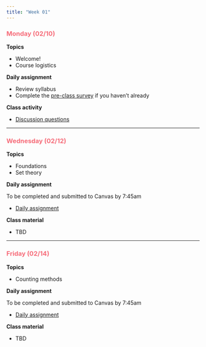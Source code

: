 ```yaml
---
title: "Week 01"
---
```


::: {style="color: #F66D7A"}
### Monday (02/10)
:::

**Topics**

-   Welcome!
-   Course logistics

**Daily assignment**

-   Review syllabus
-   Complete the [pre-class survey](https://docs.google.com/forms/d/e/1FAIpQLScD7shTtq2_DGuVyQO-7mnpb5hVN53GphykmFPPj9dW8Bul3g/viewform?usp=sharing) if you haven't already

**Class activity**

-   [Discussion questions](class/CA_00.pdf)

------------------------------------------------------------------------

::: {style="color: #F66D7A"}
### Wednesday (02/12)
:::

**Topics**

-   Foundations
-   Set theory

**Daily assignment**

To be completed and submitted to Canvas by 7:45am

-   [Daily assignment](daily/DA_01.pdf)

**Class material**

-   TBD

------------------------------------------------------------------------

::: {style="color: #F66D7A"}
### Friday (02/14)
:::

**Topics**

-   Counting methods

**Daily assignment**

To be completed and submitted to Canvas by 7:45am

-   [Daily assignment](daily/DA_02.pdf)

**Class material**

-   TBD
